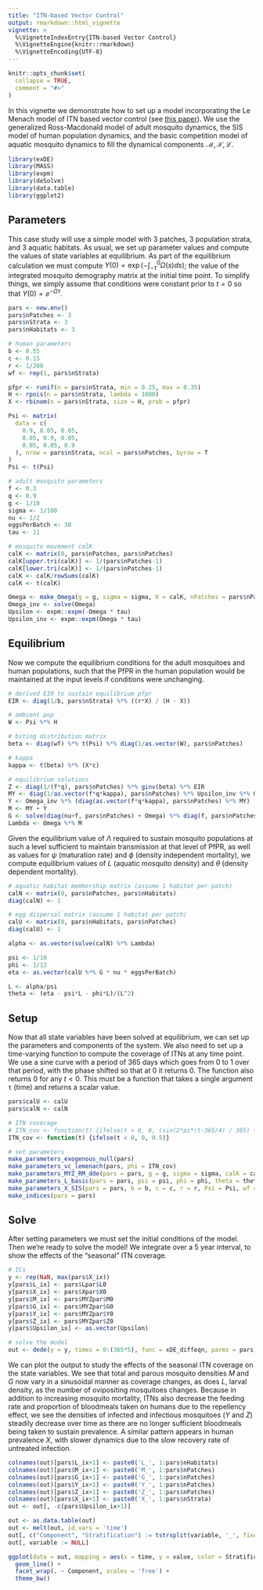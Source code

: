 ```yaml
---
title: "ITN-based Vector Control"
output: rmarkdown::html_vignette
vignette: >
  %\VignetteIndexEntry{ITN-based Vector Control}
  %\VignetteEngine{knitr::rmarkdown}
  %\VignetteEncoding{UTF-8}
---
```


```r
knitr::opts_chunk$set(
  collapse = TRUE,
  comment = "#>"
)
```

In this vignette we demonstrate how to set up a model incorporating the Le Menach model of ITN based vector control (see [this paper](https://malariajournal.biomedcentral.com/articles/10.1186/1475-2875-6-10)). We use the generalized Ross-Macdonald model of adult mosquito dynamics, the SIS model of human population dynamics, and the basic competition model of aquatic mosquito dynamics to fill the dynamical components $\mathcal{M}, \mathcal{X}, \mathcal{L}$.

```r
library(exDE)
library(MASS)
library(expm)
library(deSolve)
library(data.table)
library(ggplot2)
```

## Parameters

This case study will use a simple model with 3 patches, 3 population strata, and 3 aquatic habitats. As usual, we set up parameter values and compute the values of state variables at equilibrium. As part of the equilibrium calculation we must compute $\Upsilon(0) = \exp\left(-\int_{-\tau}^{0} \Omega(s) ds \right)$; the value of the integrated mosquito demography matrix at the initial time point. To simplify things, we simply assume that conditions were constant prior to $t=0$ so that $\Upsilon(0) = e^{-\Omega\tau}$.

```r
pars <- new.env()
pars$nPatches <- 3
pars$nStrata <- 3
pars$nHabitats <- 3

# human parameters
b <- 0.55
c <- 0.15
r <- 1/200
wf <- rep(1, pars$nStrata)

pfpr <- runif(n = pars$nStrata, min = 0.25, max = 0.35)
H <- rpois(n = pars$nStrata, lambda = 1000)
X <- rbinom(n = pars$nStrata, size = H, prob = pfpr)

Psi <- matrix(
  data = c(
    0.9, 0.05, 0.05,
    0.05, 0.9, 0.05,
    0.05, 0.05, 0.9
  ), nrow = pars$nStrata, ncol = pars$nPatches, byrow = T
)
Psi <- t(Psi)

# adult mosquito parameters
f <- 0.3
q <- 0.9
g <- 1/10
sigma <- 1/100
nu <- 1/2
eggsPerBatch <- 30
tau <- 11

# mosquito movement calK
calK <- matrix(0, pars$nPatches, pars$nPatches)
calK[upper.tri(calK)] <- 1/(pars$nPatches-1)
calK[lower.tri(calK)] <- 1/(pars$nPatches-1)
calK <- calK/rowSums(calK)
calK <- t(calK)

Omega <- make_Omega(g = g, sigma = sigma, K = calK, nPatches = pars$nPatches)
Omega_inv <- solve(Omega)
Upsilon <- expm::expm(-Omega * tau)
Upsilon_inv <- expm::expm(Omega * tau)
```

## Equilibrium

Now we compute the equilibrium conditions for the adult mosquitoes and human populations, such that the PfPR in the human population would be maintained at the input levels if conditions were unchanging.

```r
# derived EIR to sustain equilibrium pfpr
EIR <- diag(1/b, pars$nStrata) %*% ((r*X) / (H - X))

# ambient pop
W <- Psi %*% H

# biting distribution matrix
beta <- diag(wf) %*% t(Psi) %*% diag(1/as.vector(W), pars$nPatches)

# kappa
kappa <- t(beta) %*% (X*c)

# equilibrium solutions
Z <- diag(1/(f*q), pars$nPatches) %*% ginv(beta) %*% EIR
MY <- diag(1/as.vector(f*q*kappa), pars$nPatches) %*% Upsilon_inv %*% Omega %*% Z
Y <- Omega_inv %*% (diag(as.vector(f*q*kappa), pars$nPatches) %*% MY)
M <- MY + Y
G <- solve(diag(nu+f, pars$nPatches) + Omega) %*% diag(f, pars$nPatches) %*% M
Lambda <- Omega %*% M
```

Given the equilibrium value of $\Lambda$ required to sustain mosquito populations at such a level sufficient to maintain transmission at that level of PfPR, as well as values for $\psi$ (maturation rate) and $\phi$ (density independent mortality), we compute equilibrium values of $L$ (aquatic mosquito density) and $\theta$ (density dependent mortality).

```r
# aquatic habitat membership matrix (assume 1 habitat per patch)
calN <- matrix(0, pars$nPatches, pars$nHabitats)
diag(calN) <- 1

# egg dispersal matrix (assume 1 habitat per patch)
calU <- matrix(0, pars$nHabitats, pars$nPatches)
diag(calU) <- 1

alpha <- as.vector(solve(calN) %*% Lambda)

psi <- 1/10
phi <- 1/12
eta <- as.vector(calU %*% G * nu * eggsPerBatch)

L <- alpha/psi
theta <- (eta - psi*L - phi*L)/(L^2)
```

## Setup

Now that all state variables have been solved at equilibrium, we can set up the parameters and components of the system. We also need to set up a time-varying function to compute the coverage of ITNs at any time point. We use a sine curve with a period of 365 days which goes from 0 to 1 over that period, with the phase shifted so that at 0 it returns 0. The function also returns 0 for any $t<0$. This must be a function that takes a single argument `t` (time) and returns a scalar value.

```r
pars$calU <- calU
pars$calN <- calN

# ITN coverage
# ITN_cov <- function(t) {ifelse(t < 0, 0, (sin(2*pi*(t-365/4) / 365) + 1) / 2)}
ITN_cov <- function(t) {ifelse(t < 0, 0, 0.5)}

# set parameters
make_parameters_exogenous_null(pars)
make_parameters_vc_lemenach(pars, phi = ITN_cov)
make_parameters_MYZ_RM_dde(pars = pars, g = g, sigma = sigma, calK = calK, f = f, q = q, nu = nu, eggsPerBatch = eggsPerBatch, tau = tau, M0 = M, G0 = G, Y0 = Y, Z0 = Z)
make_parameters_L_basic(pars = pars, psi = psi, phi = phi, theta = theta, L0 = L)
make_parameters_X_SIS(pars = pars, b = b, c = c, r = r, Psi = Psi, wf = wf, X0 = X, H = H)
make_indices(pars = pars)
```

## Solve

After setting parameters we must set the initial conditions of the model. Then we're ready to solve the model! We integrate over a 5 year interval, to show the effects of the "seasonal" ITN coverage.

```r
# ICs
y <- rep(NaN, max(pars$X_ix))
y[pars$L_ix] <- pars$Lpar$L0
y[pars$X_ix] <- pars$Xpar$X0
y[pars$M_ix] <- pars$MYZpar$M0
y[pars$G_ix] <- pars$MYZpar$G0
y[pars$Y_ix] <- pars$MYZpar$Y0
y[pars$Z_ix] <- pars$MYZpar$Z0
y[pars$Upsilon_ix] <- as.vector(Upsilon)

# solve the model
out <- dede(y = y, times = 0:(365*5), func = xDE_diffeqn, parms = pars)
```

We can plot the output to study the effects of the seasonal ITN coverage on the state variables. We see that total and parous mosquito densities $M$ and $G$ now vary in a sinusoidal manner as coverage changes, as does $L$, larval density, as the number of ovipositing mosquitoes changes. Because in addition to increasing mosquito mortality, ITNs also decrease the feeding rate and proportion of bloodmeals taken on humans due to the repellency effect, we see the densities of infected and infectious mosquitoes ($Y$ and $Z$) steadily decrease over time as there are no longer sufficient bloodmeals being taken to sustain prevalence. A similar pattern appears in human prevalence $X$, with slower dynamics due to the slow recovery rate of untreated infection.

```r
colnames(out)[pars$L_ix+1] <- paste0('L_', 1:pars$nHabitats)
colnames(out)[pars$M_ix+1] <- paste0('M_', 1:pars$nPatches)
colnames(out)[pars$G_ix+1] <- paste0('G_', 1:pars$nPatches)
colnames(out)[pars$Y_ix+1] <- paste0('Y_', 1:pars$nPatches)
colnames(out)[pars$Z_ix+1] <- paste0('Z_', 1:pars$nPatches)
colnames(out)[pars$X_ix+1] <- paste0('X_', 1:pars$nStrata)
out <- out[, -c(pars$Upsilon_ix+1)]

out <- as.data.table(out)
out <- melt(out, id.vars = 'time')
out[, c("Component", "Stratification") := tstrsplit(variable, '_', fixed = TRUE)]
out[, variable := NULL]

ggplot(data = out, mapping = aes(x = time, y = value, color = Stratification)) +
  geom_line() +
  facet_wrap(. ~ Component, scales = 'free') +
  theme_bw()
```
